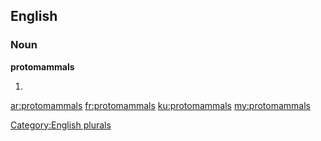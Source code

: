 ==English==

===Noun===
'''protomammals'''

# {{plural of|[[protomammal]]}}

[[Category:English plurals]]

[[ar:protomammals]]
[[fr:protomammals]]
[[ku:protomammals]]
[[my:protomammals]]